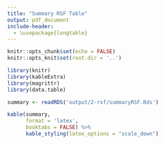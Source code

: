 ```yaml
---
title: "Summary RSF Table"
output: pdf_document
include-header:
  - \usepackage{longtable}
---
```



```r
knitr::opts_chunk$set(echo = FALSE)
knitr::opts_knit$set(root.dir = '..')

library(knitr)
library(kableExtra)
library(magrittr)
library(data.table)
```


```r
summary <- readRDS('output/2-rsf/summaryRSF.Rds')

kable(summary,
      format = 'latex',
      booktabs = FALSE) %>%
      kable_styling(latex_options = "scale_down")
```